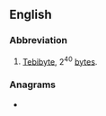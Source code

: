 {{also|tib}}
==English==

===Abbreviation===
{{rfc-header|Abbreviation}}
{{head|en|abbreviation}}

# [[tebibyte|Tebibyte]], 2<sup>40</sup> [[byte]]s.

===Anagrams===
* {{anagrams|en|B.I.T.|ITB|TBI|bit}}